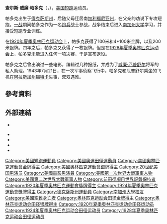 {{Infobox sportsperson
| honorific_prefix          = 
| name                      = Charles Paddock
| honorific_suffix          = 
| image                     = Charles Paddock - 1920cr.jpg
| image_size                = 
| alt                       = 
| caption                   = 
| headercolor               = 
| real_name                 = 
| native_name               = 
| native_name_lang          = 
| romanizedname             = 
| english_name              = 
| birth_name                = 
| nickname                  = 
| nationality               = {{USA}}
| national_team             = {{USA}}
| ethnicity                 = 
| hometown                  = 
| citizenship               = 
| birth_date                = {{Birth date|year=1900|month=8|day=11}}
| birth_place               = {{USA}}德克薩斯州Gainesville
| death_date                = {{Death date and age|1943|7|21|1900|8|11}}
| death_place               = {{USA}}阿拉斯加州錫特卡
| resting_place             = 
| resting_place_coordinates = 
| monuments                 = 
| residence                 = {{USA}}
| education                 = 南加州大學
| alma_mater                = 南加州大學
| occupation                = 
| years_active              = 1917 - 1932
| employer                  = 
| agent                     = 
| height                    = 
| weight                    = 
| spouse                    = 
| life_partner              = 
| other_interests           = 
| website                   = 
| module                    = 
| country                   = {{USA}}
| sport                     = 田徑
| disability                = 
| disability_class          = 
| rank                      = 
| event                     = 短跑
| universityteam            = 
| collegeteam               = 
| league                    = 
| league_type               = 
| club                      = 
| team                      = 
| turnedpro                 = 
| partner                   = 
| former_partner            = 
| coach                     = 
| retired                   = 
| coaching                  = 
| module2                   = 
| worlds                    = 
{{ubl
|'''1923年國際大學田徑錦標賽'''：100公尺第一名
|'''1923年國際大學田徑錦標賽'''：200公尺第一名
}}
| regionals                 = 
| nationals                 = 
{{ubl
|'''1920年美國室外田徑錦標賽'''：220碼第一名
|'''1920年美國奧林匹克選拔賽'''：220碼第一名
|'''1921年美國室外田徑錦標賽'''：100碼第一名
|'''1921年美國室外田徑錦標賽'''：220碼第一名
|'''1924年美國室外田徑錦標賽'''：100碼第一名
|'''1924年美國室外田徑錦標賽'''：220碼第一名
|'''1928年美國奧林匹克選拔賽'''：220碼第二名
}}
| olympics                  = 
{{ubl
|'''1920年夏季奧林匹克運動會'''：100公尺第一名
|'''1920年夏季奧林匹克運動會'''：200公尺第二名
|'''1920年夏季奧林匹克運動會'''：4×100公尺接力第一名
|'''1924年夏季奧林匹克運動會'''：100公尺第五名
|'''1924年夏季奧林匹克運動會'''：200公尺第二名
}}
| paralympics               = 
| highestranking            = 
| pb                        = 
{{ubl
|'''100碼'''：9.6秒（手動） （1921年）
|'''100公尺'''：10.2秒（手動） （1921年）
|'''200公尺'''：21.0秒（手動） （1923年）
|'''220碼'''：20.8秒（手動） （1924年）
}}
| medaltemplates            = 
{{MedalCountry|{{USA}}}}
{{MedalSport|男子田徑}}
{{MedalCompetition|夏季奧林匹克運動會}}
{{MedalGold|1920年比利時安特衛普|100公尺}}
{{MedalSilver|1920年比利時安特衛普|200公尺}}
{{MedalGold|1920年比利時安特衛普|4×100公尺接力}}
{{MedalSilver|1924年法國巴黎|200公尺}}
{{MedalCompetition|國際大學田徑錦標賽}}
{{MedalGold|1923年法國巴黎|100公尺}}
{{MedalGold|1923年法國巴黎|200公尺}}
| show-medals               = 
| module3                   = 
| updated                   = 2016年9月14日
}}
'''查尔斯·威廉·帕多克'''（{{lang-en|Charles William Paddock}}，{{bd|1900年|8月11日|1943年|7月21日|catIdx=Paddock, Charles}}），[[美国|美国]][[短跑|短跑]]运动员。

帕多克出生于[[得克萨斯州|得克萨斯州]]，后随父母迁居南[[加利福尼亚州|加利福尼亚州]]，在父亲的劝说下专攻短跑。[[一战|一战]]期间帕多克作为一名[[炮兵|炮兵]]战士参战，战争结束后进入[[南加州大学|南加州大学]]学习，并接受短跑专业训练。

在[[1920年夏季奥林匹克运动会|1920年夏季奥林匹克运动会]]上，帕多克获得了100米和4*100米金牌，以及200米银牌。四年之后，帕多克又获得了一枚银牌。但是在[[1928年夏季奥林匹克运动会|1928年夏季奥林匹克运动会]]上，帕多克未能进入任何一项决赛，于是宣布退役。

帕多克之后曾出演过一些电影，编辑过几种报纸，并成为了[[威廉·厄普舒尔|威廉·厄普舒尔]]将军的私人助理。1943年7月21日，在一次军事侦察飞行中，帕多克和厄普舒尔乘坐的飞机在[[阿拉斯加州|阿拉斯加州]][[锡特卡|锡特卡]]失事，双双遇难。

== 參考資料 ==

== 外部連結 ==
*{{IAAF name|305675}}
{{Commons category|Charles Paddock}} 
* {{Handbook of Texas|id=fpa81|name=Charles William Paddock}}
* {{imdb name|0655610}}
*{{Handbook of Texas|id=fpa81}}
*{{Find a Grave|786|accessdate=May 14, 2009}}
{{奥林匹克运动会男子100米冠军}}
{{奥林匹克运动会田径比赛男子4×100米接力冠军}}

{{DEFAULTSORT:Paddock, Charles}}
[[Category:美國短跑運動員|Category:美國短跑運動員]]
[[Category:美國奧運田徑運動員|Category:美國奧運田徑運動員]]
[[Category:美國奧林匹克運動會金牌得主|Category:美國奧林匹克運動會金牌得主]]
[[Category:美國奧林匹克運動會銀牌得主|Category:美國奧林匹克運動會銀牌得主]]
[[Category:20世纪美国男演员|Category:20世纪美国男演员]]
[[Category:美國電影男演員|Category:美國電影男演員]]
[[Category:美國第一次世界大戰軍事人物|Category:美國第一次世界大戰軍事人物]]
[[Category:美國第二次世界大戰軍事人物|Category:美國第二次世界大戰軍事人物]]
[[Category:前田徑項目世界記錄保持者|Category:前田徑項目世界記錄保持者]]
[[Category:1920年夏季奧林匹克運動會獎牌得主|Category:1920年夏季奧林匹克運動會獎牌得主]]
[[Category:1924年夏季奧林匹克運動會獎牌得主|Category:1924年夏季奧林匹克運動會獎牌得主]]
[[Category:德克薩斯州運動員|Category:德克薩斯州運動員]]
[[Category:南加州大學校友|Category:南加州大學校友]]
[[Category:美國空難身亡者|Category:美國空難身亡者]]
[[Category:奥林匹克运动会田径金牌得主|Category:奥林匹克运动会田径金牌得主]]
[[Category:奥林匹克运动会田径银牌得主|Category:奥林匹克运动会田径银牌得主]]
[[Category:1920年夏季奥林匹克运动会田径运动员|Category:1920年夏季奥林匹克运动会田径运动员]]
[[Category:1924年夏季奥林匹克运动会田径运动员|Category:1924年夏季奥林匹克运动会田径运动员]]
[[Category:1928年夏季奥林匹克运动会田径运动员|Category:1928年夏季奥林匹克运动会田径运动员]]